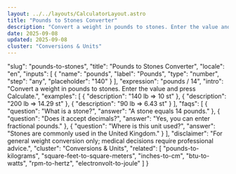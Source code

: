 ```yaml
---
layout: ../../layouts/CalculatorLayout.astro
title: "Pounds to Stones Converter"
description: "Convert a weight in pounds to stones. Enter the value and press Calculate."
date: 2025-09-08
updated: 2025-09-08
cluster: "Conversions & Units"
---
```


  "slug": "pounds-to-stones",
  "title": "Pounds to Stones Converter",
  "locale": "en",
  "inputs": [
    {
      "name": "pounds",
      "label": "Pounds",
      "type": "number",
      "step": "any",
      "placeholder": "140"
    }
  ],
  "expression": "pounds / 14",
  "intro": "Convert a weight in pounds to stones. Enter the value and press Calculate.",
  "examples": [
    {
      "description": "140 lb ⇒ 10 st"
    },
    {
      "description": "200 lb ⇒ 14.29 st"
    },
    {
      "description": "90 lb ⇒ 6.43 st"
    }
  ],
  "faqs": [
    {
      "question": "What is a stone?",
      "answer": "A stone equals 14 pounds."
    },
    {
      "question": "Does it accept decimals?",
      "answer": "Yes, you can enter fractional pounds."
    },
    {
      "question": "Where is this unit used?",
      "answer": "Stones are commonly used in the United Kingdom."
    }
  ],
  "disclaimer": "For general weight conversion only; medical decisions require professional advice.",
  "cluster": "Conversions & Units",
  "related": [
    "pounds-to-kilograms",
    "square-feet-to-square-meters",
    "inches-to-cm",
    "btu-to-watts",
    "rpm-to-hertz",
    "electronvolt-to-joule"
  ]
}

<Calculator schema={schema} />
